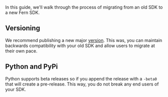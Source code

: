 In this guide, we'll walk through the process of migrating from an old SDK to a new Fern SDK.

## Versioning 

We recommend publishing a new major [version](https://semver.org/). This was, you can maintain backwards compatibility with your old SDK and allow users to migrate at their own pace.

## Python and PyPi

Python supports beta releases so if you append the release with a `-beta0` that will create a pre-release. This way, you do not break any end users of your SDK.